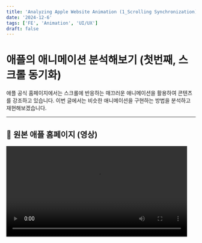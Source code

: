 ```yaml
---
title: 'Analyzing Apple Website Animation (1_Scrolling Synchronization)'
date: '2024-12-6'
tags: ['FE', 'Animation', 'UI/UX']
draft: false
---
```

# 애플의 애니메이션 분석해보기 (첫번째, 스크롤 동기화)

애플 공식 홈페이지에서는 스크롤에 반응하는 매끄러운 애니메이션을 활용하여 콘텐츠를 강조하고 있습니다. 이번 글에서는 비슷한 애니메이션을 구현하는 방법을 분석하고 재현해보겠습니다.

---

## 🎥 원본 애플 홈페이지 (영상)
<video width="481" alt="apple-website-animation" src="https://github.com/user-attachments/assets/839c0512-325b-4c81-bc5d-7429bd8bb2e9" controls />

## 📜 수정된 구현 방식

### 1. 스크롤 동기화
- 스크롤 위치(`scrollY`)를 기준으로 애니메이션 상태를 실시간으로 계산합니다.

### 2. 양방향 애니메이션
- **스크롤을 내릴 때**: 텍스트가 위로 올라가면서 사라지고, 동영상은 축소됩니다.
- **스크롤을 올릴 때**: 텍스트가 다시 내려오고, 동영상은 확대됩니다.

### 3. CSS 속성 활용
- `transform: translateY`와 `scale` 값을 스크롤 위치에 비례하도록 계산합니다.
- 애니메이션이 부드럽게 동작하도록 `requestAnimationFrame`을 사용합니다.

---

## 🔧 HTML 구조

HTML은 간단히 텍스트와 배경 비디오로 구성합니다.

```html
<div class="container">
  <div class="text-section">
    <h1 class="text">혁신적인 디자인</h1> <!-- 텍스트는 임의로 지정 -->
    <p class="subtext">애플의 새로운 차원을 경험하세요.</p>
  </div>
  <div class="video-section">
    <video class="background-video" autoplay muted loop>
      <source src="example-video.mp4" type="video/mp4" />
    </video>
  </div>
</div>
```

---

## 🎨 CSS 스타일링

스크롤 위치에 따라 부드러운 애니메이션이 동작하도록 CSS를 설정합니다.

```css
/* 텍스트 섹션 */
.text-section {
  position: absolute;
  top: 20%;
  width: 100%;
  text-align: center;
  color: white;
  z-index: 2;
}

.video-section {
  position: fixed;
  top: 0;
  left: 0;
  width: 100%;
  height: 100%;
  z-index: 1;
  display: flex;
  justify-content: center;
  align-items: center;
  overflow: hidden;
}

.background-video {
  width: 100vw;
  height: auto;
}
```

---

## 🎬 JavaScript (스크롤 비례 애니메이션)

스크롤 위치에 따라 텍스트와 동영상의 상태를 계산하여 스타일을 실시간으로 업데이트합니다.

``` javascript
const textSection = document.querySelector(".text-section");
const videoSection = document.querySelector(".video-section");

function handleScroll() {
  const scrollY = window.scrollY;
  const windowHeight = window.innerHeight;

  const textOpacity = Math.max(0, 1 - scrollY / (windowHeight / 2));
  const textTranslateY = Math.min(scrollY / 2, 100);

  textSection.style.transform = `translateY(-${textTranslateY}px)`;
  textSection.style.opacity = textOpacity;

  const videoScale = Math.max(0.5, 1 - scrollY / (windowHeight * 2));
  videoSection.style.transform = `scale(${videoScale})`;
}

window.addEventListener("scroll", () => {
  requestAnimationFrame(handleScroll);
});

```


---

## 🖥️ 주요 동작 설명

1. `scrollY`에 따른 계산

`textOpacity`: 텍스트의 투명도를 스크롤 위치에 따라 점점 줄어들도록 설정합니다.

`textTranslateY`: 텍스트가 위로 이동하는 정도를 스크롤 비율에 따라 계산합니다.

`videoScale`: 동영상의 축소 크기를 스크롤 위치에 따라 조정합니다.

2. `requestAnimationFrame` 

브라우저에서 애니메이션 성능을 개선하여 부드러운 동작 제공을 하는 비동기 함수입니다.


3. 양방향 동작

- 하강 스크롤: 텍스트는 위로 이동하며 사라지고, 동영상은 축소합니다.

- 상승 스크롤: 텍스트는 아래로 이동하며 다시 나타나고, 동영상은 확대합니다.
